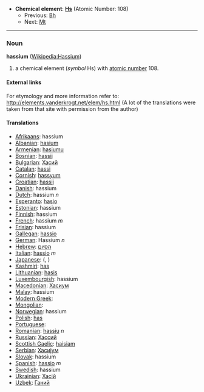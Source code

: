 *'''Chemical element''': '''[[Hs]]''' (Atomic Number: 108)
**Previous: [[Bohrium|Bh]]
**Next: [[Meitnerium|Mt]]
----
=== Noun ===
'''hassium''' ([[en:Hassium|Wikipedia:Hassium]])

# a chemical element (''symbol'' Hs) with [[atomic number]] 108.

====External links====
For etymology and more information refer to:
http://elements.vanderkrogt.net/elem/hs.html
(A lot of the translations were taken from that site with permission from the author)

==== Translations ====
*[[Afrikaans]]: hassium
*[[Albanian]]: [[hasium]]
*[[Armenian]]: [[hasiumu]]
*[[Bosnian]]: [[hassij]]
*[[Bulgarian]]: [[Хасий]]
*[[Catalan]]: [[hassi]]
*[[Cornish]]: [[hassyum]]
*[[Croatian]]: [[hassij]]
*[[Danish]]: hassium
*[[Dutch]]: hassium ''n''
*[[Esperanto]]: [[hasio]]
*[[Estonian]]: hassium
*[[Finnish]]: hassium
*[[French]]: hassium ''m''
*[[Frisian]]: hassium
*[[Gallegan]]: [[hassio]]
*[[German]]: Hassium ''n''
*[[Hebrew]]: [[הסיום]]
*[[Italian]]: [[hassio]] ''m''
*[[Japanese]]: ([[]], )
*[[Kashmiri]]: [[has]]
*[[Lithuanian]]: [[hasis]]
*[[Luxembourgish]]: hassium
*[[Macedonian]]: [[Хасиум]]
*[[Malay]]: hassium
*[[Modern Greek]]: '' ''
*[[Mongolian]]:
*[[Norwegian]]: hassium
*[[Polish]]: [[has]] '' ''
*[[Portuguese]]:
*[[Romanian]]: [[hassiu]] ''n''
*[[Russian]]: [[Хассий]] '' ''
*[[Scottish Gaelic]]: [[haisiam]]
*[[Serbian]]: [[Хасиjум]]
*[[Slovak]]: hassium
*[[Spanish]]: [[hassio]] ''m''
*[[Swedish]]: hassium
*[[Ukrainian]]: [[Хасiй]]
*[[Uzbek]]: [[Ганий]]